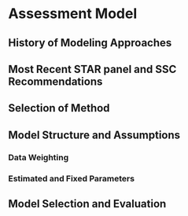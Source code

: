 # Assessment Model

## History of Modeling Approaches

## Most Recent STAR panel and SSC Recommendations {#star-recs}

## Selection of Method

## Model Structure and Assumptions

### Data Weighting

### Estimated and Fixed Parameters

## Model Selection and Evaluation